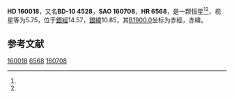 {{Starbox begin
| name = HD 160018
}}
{{Starbox observe
| epoch = [[J2000.0|J2000.0]]
| constell = {{星座名待查}}<ref name=SIMBAD>{{cite web
 | url=http://simbad.u-strasbg.fr/simbad/sim-id?Ident=HR+6568
 | title=Pulsating variable Star
 | publisher=Centre de Données astronomiques de Strasbourg
 | work=SIMBAD
 | accessdate=2012-07-13
 | archive-date=2016-03-18
 | archive-url=https://web.archive.org/web/20160318103005/http://simbad.u-strasbg.fr/simbad/sim-id?Ident=HR+6568
 | dead-url=no
 }}</ref><ref name=DATA>{{cite web
 | url=http://vizier.u-strasbg.fr/viz-bin/VizieR-5?-out.add=.&-source=5050&-corr=PK=HR&-out.max=9999&HR=6568
 | title=VizieR Detailed Page
 | accessdate=2012-07-13
 | archive-date=2016-03-04
 | archive-url=https://web.archive.org/web/20160304225107/http://vizier.u-strasbg.fr/viz-bin/VizieR-5?-out.add=.&-source=5050&-corr=PK=HR&-out.max=9999&HR=6568
 | dead-url=no
 }}</ref>
| 星官 = 
| ra = {{RA|17|38|9.5}}<ref name=SIMBAD /><ref name=DATA />
| dec = {{DEC|-10|55|35}}<ref name=SIMBAD /><ref name=DATA />
| appmag_v = 5.75<ref name=SIMBAD /><ref name=DATA />
}}
{{Starbox character
| class = gK0<ref name=SIMBAD /><ref name=DATA />
| b-v = 1.23<ref name=SIMBAD /><ref name=DATA />
| u-b = <ref name=SIMBAD /><ref name=DATA />
| r-i = <ref name=SIMBAD /><ref name=DATA />
| variable = 
}}
{{Starbox astrometry
| radial_v = 
| prop_mo_ra = -33
| parallax = 
| p_error = 
}}
{{Starbox catalog
| names =BD-10 4528，[[SAO星表|SAO]] 160708，[[HD星表|HD]] 160018，[[HR星表|HR]] 6568}}
{{Starbox reference |Simbad=HR+6568}}
{{Starbox end}}

'''HD 160018'''，又名'''BD-10 4528'''，'''SAO 160708'''、'''HR 6568'''，是一颗恒星<ref name=SIMBAD /><ref name=DATA />，视星等为5.75，位于[[銀道座標系|銀經]]14.57，[[銀道座標系|銀緯]]10.85，其[[B1900.0|B1900.0]]坐标为赤經{{RA|17|32|36.6}}，赤緯{{DEC|-10|10.85|59}}。

== 参考文献 ==
{{reflist}}

{{star-stub}}

[[Category:HD和HDE天體|160018]]
[[Category:HR天體|6568]]
[[Category:SAO天體|160708]]